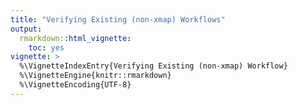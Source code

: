 ```yaml
---
title: "Verifying Existing (non-xmap) Workflows"
output:
  rmarkdown::html_vignette:
    toc: yes
vignette: >
  %\VignetteIndexEntry{Verifying Existing (non-xmap) Workflow}
  %\VignetteEngine{knitr::rmarkdown}
  %\VignetteEncoding{UTF-8}
---
```

